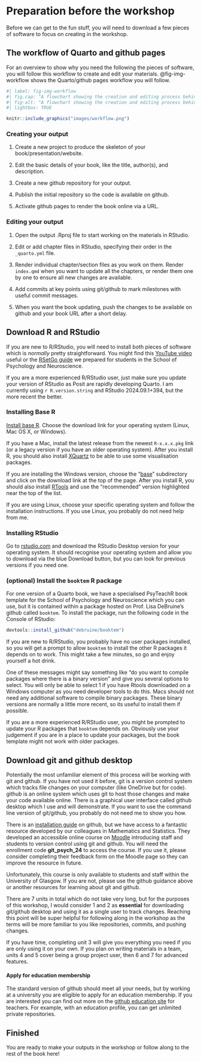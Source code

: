 # Preparation before the workshop {#workshop_prep}

Before we can get to the fun stuff, you will need to download a few pieces of software to focus on creating in the workshop.

## The workflow of Quarto and github pages

For an overview to show why you need the following the pieces of software, you will follow this workflow to create and edit your materials. @fig-img-workflow shows the Quarto/github pages workflow you will follow.

```r
#| label: fig-img-workflow
#| fig.cap: "A flowchart showing the creation and editing process behind a Quarto output and sharing it using github pages."
#| fig-alt: "A flowchart showing the creation and editing process behind a Quarto output and sharing it using github pages."
#| lightbox: TRUE

knitr::include_graphics("images/workflow.png")
```

### Creating your output

1.  Create a new project to produce the skeleton of your book/presentation/website.

2.  Edit the basic details of your book, like the title, author(s), and description.

3.  Create a new github repository for your output.

4.  Publish the initial repository so the code is available on github.

5.  Activate github pages to render the book online via a URL.

### Editing your output

1.  Open the output .Rproj file to start working on the materials in RStudio.

2.  Edit or add chapter files in RStudio, specifying their order in the `_quarto.yml` file.

3.  Render individual chapter/section files as you work on them. Render `index.qmd` when you want to update all the chapters, or render them one by one to ensure all new changes are available.

4.  Add commits at key points using git/github to mark milestones with useful commit messages.

5.  When you want the book updating, push the changes to be available on github and your book URL after a short delay.

## Download R and RStudio

If you are new to R/RStudio, you will need to install both pieces of software which is *normally* pretty straightforward. You might find this [YouTube video](https://youtu.be/YrEe2TLr3MI?si=oweIE55Ul77ZoZwz){target="_blank"} useful or the [RSetGo guide](https://psyteachr.github.io/RSetGo/){target="_blank"} we prepared for students in the School of Psychology and Neuroscience.

If you are a more experienced R/RStudio user, just make sure you update your version of RStudio as Posit are rapidly developing Quarto. I am currently using `r R.version.string` and RStudio 2024.09.1+394, but the more recent the better.

### Installing Base R

[Install base R](https://cran.rstudio.com/){target="_blank"}. Choose the download link for your operating system (Linux, Mac OS X, or Windows).

If you have a Mac, install the latest release from the newest `R-x.x.x.pkg` link (or a legacy version if you have an older operating system). After you install R, you should also install [XQuartz](http://xquartz.macosforge.org/){target="_blank"} to be able to use some visualisation packages.

If you are installing the Windows version, choose the "[base](https://cran.rstudio.com/bin/windows/base/)" subdirectory and click on the download link at the top of the page. After you install R, you should also install [RTools](https://cran.rstudio.com/bin/windows/Rtools/){target="_blank"} and use the "recommended" version highlighted near the top of the list.

If you are using Linux, choose your specific operating system and follow the installation instructions. If you use Linux, you probably do not need help from me.

### Installing RStudio

Go to [rstudio.com](https://www.rstudio.com/products/rstudio/download/#download){target="_blank"} and download the RStudio Desktop version for your operating system. It should recognise your operating system and allow you to download via the blue Download button, but you can look for previous versions if you need one.

### (optional) Install the `booktem` R package

For one version of a Quarto book, we have a specialised PsyTeachR book template for the School of Psychology and Neuroscience which you can use, but it is contained within a package hosted on Prof. Lisa DeBruine's github called `booktem`. To install the package, run the following code in the Console of RStudio:

```r
devtools::install_github("debruine/booktem")
```

If you are new to R/RStudio, you probably have no user packages installed, so you will get a prompt to allow `booktem` to install the other R packages it depends on to work. This might take a few minutes, so go and enjoy yourself a hot drink.

::: callout-caution
One of these messages might say something like "do you want to compile packages where there is a binary version" and give you several options to select. You will only be able to select 1 if you have Rtools downloaded on a Windows computer as you need developer tools to do this. Macs should not need any additional software to compile binary packages. These binary versions are normally a little more recent, so its useful to install them if possible.
:::

If you are a more experienced R/RStudio user, you might be prompted to update your R packages that `booktem` depends on. Obviously use your judgement if you are in a place to update your packages, but the book template might not work with older packages.

## Download git and github desktop {#github_prep}

Potentially the most unfamiliar element of this process will be working with git and github. If you have not used it before, git is a version control system which tracks file changes on your computer (like OneDrive but for code). github is an online system which uses git to host those changes and make your code available online. There is a graphical user interface called github desktop which I use and will demonstrate. If you want to use the command line version of git/github, you probably do not need me to show you how.

There is an [installation guide](https://github.com/git-guides/install-git){target="_blank"} on github, but we have access to a fantastic resource developed by our colleagues in Mathematics and Statistics. They developed an accessible online course on [Moodle](https://moodle.gla.ac.uk/course/view.php?id=41115){target="_blank"} introducing staff and students to version control using git and github. You will need the enrollment code **git_psych_24** to access the course. If you use it, please consider completing their feedback form on the Moodle page so they can improve the resource in future.

::: {.callout-warning}
Unfortunately, this course is only available to students and staff within the University of Glasgow. If you are not, please use the github guidance above or another resources for learning about git and github. 
:::

There are 7 units in total which do not take very long, but for the purposes of this workshop, I would consider 1 and 2 as **essential** for downloading git/github desktop and using it as a single user to track changes. Reaching this point will be super helpful for following along in the workshop as the terms will be more familiar to you like repositories, commits, and pushing changes.

If you have time, completing unit 3 will give you everything you need if you are only using it on your own. If you plan on writing materials in a team, units 4 and 5 cover being a group project user, then 6 and 7 for advanced features.

::: callout-tip
#### Apply for education membership

The standard version of github should meet all your needs, but by working at a university you are eligible to apply for an education membership. If you are interested you can find out more on the [github education site](https://github.com/education/teachers){target="_blank"} for teachers. For example, with an education profile, you can get unlimited private repositories.
:::

## Finished

You are ready to make your outputs in the workshop or follow along to the rest of the book here!
